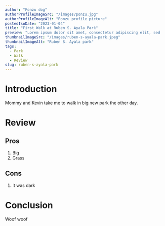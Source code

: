 ```yaml
---
author: "Ponzu dog"
authorProfileImageSrc: "/images/ponzu.jpg"
authorProfileImageAlt: "Ponzu profile picture"
postedIsoDate: "2023-01-04"
title: "First Walk at Ruben S. Ayala Park"
preview: "Lorem ipsum dolor sit amet, consectetur adipiscing elit, sed do eiusmod tempor incididunt ut labore et dolore magna aliqua. Ut enim ad minim veniam, quis nostrud exercitation ullamco laboris nisi ut aliquip ex ea commodo consequat. Duis aute irure dolor in reprehenderit in voluptate velit esse cillum dolore eu fugiat nulla pariatur. Excepteur sint occaecat cupidatat non proident, sunt in culpa qui officia deserunt mollit anim id est laborum."
thumbnailImageSrc: "/images/ruben-s-ayala-park.jpeg"
thumbnailImageAlt: "Ruben S. Ayala park"
tags:
  - Park
  - Walk
  - Review
slug: ruben-s-ayala-park
---
```


# Introduction

Mommy and Kevin take me to walk in big new park the other day.

# Review

## Pros

1. Big
2. Grass

## Cons

1. It was dark

# Conclusion

Woof woof
